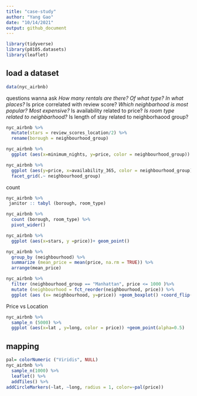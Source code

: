 ```yaml
---
title: "case-study"
author: "Yang Gao"
date: "10/14/2021"
output: github_document
---
```



```r
library(tidyverse)
library(p8105.datasets)
library(leaflet)
```

## load a dataset
```r
data(nyc_airbnb)
```

questions wanna ask
*How many rentals are there? Of what type? In what places?
*Is price correlated with review score?
*Which neighbarhood is most popular? Most expensive?
*Is availability related to price?
*Is room type related to neighbarhood?
*Is length of stay related to neighborhaood group?

```r
nyc_airbnb %>% 
  mutate(stars = review_scores_location/2) %>% 
  rename(borough = neighbourhood_group)

```

```r
nyc_airbnb %>% 
  ggplot (aes(x=minimum_nights, y=price, color = neighbourhood_group)) +geom_point()
```

```r
nyc_airbnb %>% 
  ggplot (aes(y=price, x=availability_365, color = neighbourhood_group)) +geom_point() +
  facet_grid(.~ neighbourhood_group)
```




count
```r
nyc_airbnb %>% 
 janitor :: tabyl (borough, room_type)
```

```r
nyc_airbnb %>% 
  count (borough, room_type) %>% 
  pivot_wider()
```



```r
nyc_airbnb %>% 
  ggplot (aes(x=stars, y =price))+ geom_point()
```


```r
nyc_airbnb %>% 
  group_by (neighbourhood) %>% 
  summarize (mean_price = mean(price, na.rm = TRUE)) %>% 
  arrange(mean_price)

nyc_airbnb %>% 
  filter (neighbourhood_group == "Manhattan", price <= 1000 )%>% 
  mutate (neighbourhood = fct_reorder(neighbourhood, price)) %>% 
  ggplot (aes (x= neighbourhood, y=price)) +geom_boxplot() +coord_flip() +facet_grid(.~ room_type)
```

Price vs Location
```r
nyc_airbnb %>% 
  sample_n (5000) %>% 
  ggplot (aes(x=lat , y=long, color = price)) +geom_point(alpha=0.5)
```


## mapping
```r
pal= colorNumeric ("Viridis", NULL)
nyc_airbnb %>% 
  sample_n(1000) %>% 
  leaflet() %>% 
  addTiles() %>% 
addCircleMarkers(~lat, ~long, radius = 1, color=~pal(price))
```














